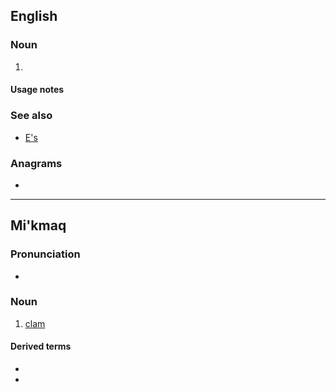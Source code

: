 {{also|Appendix:Variations of "es"}}
==English==

===Noun===
{{head|en|noun form}}

# {{plural of|e|lang=en}}

====Usage notes====
{{U:en:plurals of letters}}

===See also===
* [[E's]]

===Anagrams===
* {{anagrams|en|a=es|SE|Se.|se|se.}}

----

==Mi'kmaq==

===Pronunciation===
* {{IPA|/eːs/|[eːs]|lang=mic}}

===Noun===
{{mic-noun|an|e'sig|e'sl}}

# [[clam]]

====Derived terms====
* {{l|mic|sasqale's}}
* {{l|mic|saqsgale's}}
